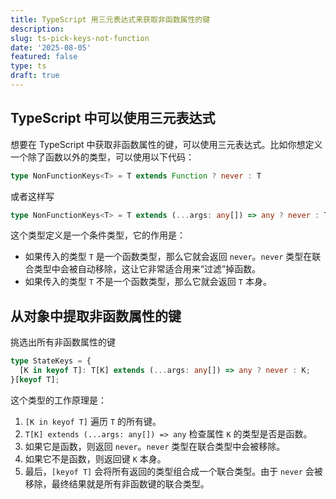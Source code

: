 ```yaml
---
title: TypeScript 用三元表达式来获取非函数属性的键
description: 
slug: ts-pick-keys-not-function
date: '2025-08-05'
featured: false
type: ts
draft: true
---
```



## TypeScript 中可以使用三元表达式

想要在 TypeScript 中获取非函数属性的键，可以使用三元表达式。比如你想定义一个除了函数以外的类型，可以使用以下代码：

```ts
type NonFunctionKeys<T> = T extends Function ? never : T
```

或者这样写

```ts
type NonFunctionKeys<T> = T extends (...args: any[]) => any ? never : T
```

这个类型定义是一个条件类型，它的作用是：

  - 如果传入的类型 `T` 是一个函数类型，那么它就会返回 `never`。`never` 类型在联合类型中会被自动移除，这让它非常适合用来“过滤”掉函数。
  - 如果传入的类型 `T` 不是一个函数类型，那么它就会返回 `T` 本身。


## 从对象中提取非函数属性的键

挑选出所有非函数属性的键

```ts
type StateKeys = {
  [K in keyof T]: T[K] extends (...args: any[]) => any ? never : K;
}[keyof T];
```

这个类型的工作原理是：

1. `[K in keyof T]` 遍历 `T` 的所有键。
2. `T[K] extends (...args: any[]) => any` 检查属性 `K` 的类型是否是函数。
3. 如果它是函数，则返回 `never`。`never` 类型在联合类型中会被移除。
4. 如果它不是函数，则返回键 `K` 本身。
5. 最后，`[keyof T]` 会将所有返回的类型组合成一个联合类型。由于 `never` 会被移除，最终结果就是所有非函数键的联合类型。